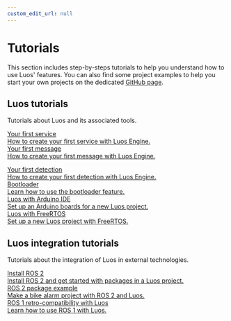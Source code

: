 ```yaml
---
custom_edit_url: null
---
```


# Tutorials

This section includes step-by-steps tutorials to help you understand how to use Luos' features. You can also find some project examples to help you start your own projects on the dedicated [GitHub page](https://github.com/Luos-io/Examples).

## Luos tutorials

Tutorials about Luos and its associated tools.

<div className="cust_square_wrapper">
  <a href="/tutorials/your-first-service/your-first-service"><div className="cust_square">
    <div className="cust_landing_title">Your first service</div>
    <div className="cust_landing_seperator"></div>
    <div className="cust_landing_text">How to create your first service with Luos Engine.</div>  
  </div></a>
  <a href="/tutorials/your-first-message/your-first-message"><div className="cust_square">
    <div className="cust_landing_title">Your first message</div>
    <div className="cust_landing_seperator"></div>
    <div className="cust_landing_text">How to create your first message with Luos Engine.</div>  
  </div></a>

<a href="/tutorials/your-first-detection/your-first-detection"><div className="cust_square">
<div className="cust_landing_title">Your first detection</div>
<div className="cust_landing_seperator"></div>
<div className="cust_landing_text">How to create your first detection with Luos Engine.</div>

  </div></a>
  <a href="/tutorials/luos-and-tools/bootloader"><div className="cust_square">
    <div className="cust_landing_title">Bootloader</div>
    <div className="cust_landing_seperator"></div>
    <div className="cust_landing_text">Learn how to use the bootloader feature.</div>  
  </div></a>
    <a href="/tutorials/luos-and-tools/arduino"><div className="cust_square">
    <div className="cust_landing_title">Luos with Arduino IDE</div>
    <div className="cust_landing_seperator"></div>
    <div className="cust_landing_text">Set up an Arduino boards for a new Luos project.</div>  
  </div></a>
    <a href="/tutorials/luos-and-tools/freertos"><div className="cust_square">
    <div className="cust_landing_title">Luos with FreeRTOS</div>
    <div className="cust_landing_seperator"></div>
    <div className="cust_landing_text">Set up a new Luos project with FreeRTOS.</div>  
  </div></a>
</div>

## Luos integration tutorials

Tutorials about the integration of Luos in external technologies.

<div className="cust_square_wrapper">
  <a href="/tutorials/luos-integration/install-ros2"><div className="cust_square">
    <div className="cust_landing_title">Install ROS 2</div>
    <div className="cust_landing_seperator"></div>
    <div className="cust_landing_text">Install ROS 2 and get started with packages in a Luos project.</div>  
  </div></a>
  <a href="/tutorials/luos-integration/ros2-package-example"><div className="cust_square">
    <div className="cust_landing_title">ROS 2 package example</div>
    <div className="cust_landing_seperator"></div>
    <div className="cust_landing_text">Make a bike alarm project with ROS 2 and Luos.</div>  
  </div></a>
  <a href="/tutorials/luos-integration/ros1-retrocompatibility"><div className="cust_square">
    <div className="cust_landing_title">ROS 1 retro-compatibility with Luos</div>
    <div className="cust_landing_seperator"></div>
    <div className="cust_landing_text">Learn how to use ROS 1 with Luos.</div>  
  </div></a>
</div>
